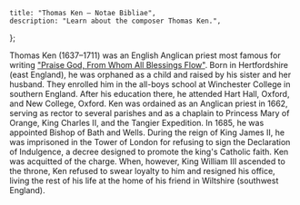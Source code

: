 	title: "Thomas Ken — Notae Bibliae",
	description: "Learn about the composer Thomas Ken.",
};

<Initial text="Thomas Ken" />

Thomas Ken (1637–1711) was an English Anglican priest most famous for writing ["Praise God, From Whom All Blessings Flow"](/liturgy/music/hymns/praise-god-from-whom-all-blessings-flow). Born in Hertfordshire (east England), he was orphaned as a child and raised by his sister and her husband. They enrolled him in the all-boys school at Winchester College in southern England. After his education there, he attended Hart Hall, Oxford, and New College, Oxford. Ken was ordained as an Anglican priest in 1662, serving as rector to several parishes and as a chaplain to Princess Mary of Orange, King Charles II, and the Tangier Expedition. In 1685, he was appointed Bishop of Bath and Wells. During the reign of King James II, he was imprisoned in the Tower of London for refusing to sign the Declaration of Indulgence, a decree designed to promote the king's Catholic faith. Ken was acquitted of the charge. When, however, King William III ascended to the throne, Ken refused to swear loyalty to him and resigned his office, living the rest of his life at the home of his friend in Wiltshire (southwest England).
